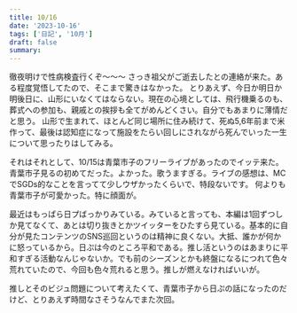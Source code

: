 ```yaml
---
title: 10/16
date: '2023-10-16'
tags: ['日記', '10月']
draft: false
summary: 
---
```

徹夜明けで性病検査行くぞ〜〜〜
さっき祖父がご逝去したとの連絡が来た。ある程度覚悟してたので、そこまで驚きはなかった。
とりあえず、今日か明日か明後日に、山形にいなくてはならない。現在の心境としては、飛行機乗るのも、葬式への参加も、親戚との挨拶も全てがめんどくさい。自分でもあまりに薄情だと思う。
山形で生まれて、ほとんど同じ場所に住み続けて、死ぬ5,6年前まで米作って、最後は認知症になって施設をたらい回しにされながら死んでいった一生について思ったりはしてみる。

それはそれとして、10/15は青葉市子のフリーライブがあったのでイッテ来た。青葉市子見るの初めてだった。よかった。歌うますぎる。ライブの感想は、MCでSGDs的なことを言ってて少しウザかったくらいで、特段ないです。
何よりも青葉市子が可愛かった。特に顔面が。

最近はもっぱら日プばっかりみている。みていると言っても、本編は1回ずつしか見てなくて、あとは切り抜きとかツイッターをひたすら見ている。基本的に自分が見たコンテンツのSNS巡回というのは精神に良くない。大抵、誰かが何かに怒っているから。日ぷは今のところ平和である。推し活というのはあまりに平和すぎる活動なんじゃないか。でも前のシーズンとかも終盤になるにつれて色々荒れていたので、今回も色々荒れると思う。推しが燃えなければいいが。

推しとそのビジュ問題について考えたくて、青葉市子から日ぷの話になったのだけど、とりあえず時間なさそうなんでまた次回。
